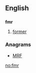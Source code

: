 ==English==

==={{abbreviation-old}}===
'''fmr'''

# [[former]]

===Anagrams===
* [[MRF#English|MRF]]

[[no:fmr]]